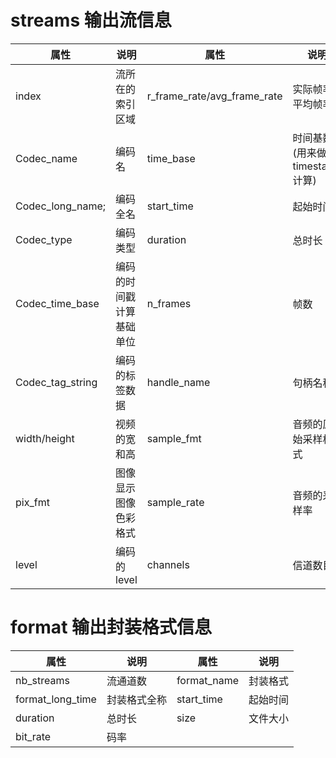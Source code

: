 # streams 输出流信息

| 属性 | 说明 | 属性 | 说明 |
| ------------- | ------------- | ----- | ----- |
| index | 流所在的索引区域 | r_frame_rate/avg_frame_rate | 实际帧率/平均帧率 |
| Codec_name | 编码名 | time\_base&nbsp; | 时间基数(用来做timestamp计算) |
| Codec_long_name; | 编码全名 | start_time | 起始时间 |
| Codec_type | 编码类型 | duration | 总时长 |
| Codec_time_base | 编码的时间戳计算基础单位 | n_frames | 帧数 |
| Codec_tag_string | 编码的标签数据 | handle_name | 句柄名称 |
| width/height | 视频的宽和高 | sample_fmt | 音频的原始采样格式 |
| pix_fmt | 图像显示图像色彩格式 | sample_rate | 音频的采样率 |
| level | 编码的level | channels | 信道数目 |
  


# format 输出封装格式信息

| 属性 | 说明 | 属性 | 说明 |
| ------------- |-------------| ----- | ----- |
| nb_streams | 流通道数 | format_name | 封装格式 |
| format_long_time | 封装格式全称 | start_time | 起始时间 |
| duration | 总时长 | size | 文件大小 |
| bit_rate | 码率 ||||

